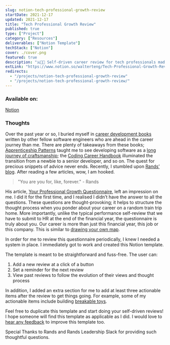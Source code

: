 ```yaml
---
slug: notion-tech-professional-growth-review
startDate: 2021-12-17
updated: 2021-12-17
title: "Tech Professional Growth Review"
published: true
type: ["Project"]
category: ["Resources"]
deliverables: ["Notion Template"]
techStack: ["Notion"]
cover: ./cover.png
featured: true
description: "🇳👨‍💻 Self-driven career review for tech professionals made simple"
extLink: "https://www.notion.so/walterteng/Tech-Professional-Growth-Review-Template-966dc9bd4f4448e2a78c1d960ad16e2e"
redirects:
  - "/projects/notion-tech-professional-growth-review"
  - "/projects/notion-tech-professional-growth-review/"
---
```


<BasicImage
  src="https://res.cloudinary.com/wtkw/image/upload/v1639755844/waltertengcom/projects/notion-tech-professional-growth-review/cover_lazsim.png"
  alt="cover"
/>

### Available on:

[Notion](https://www.notion.so/walterteng/Tech-Professional-Growth-Review-Template-966dc9bd4f4448e2a78c1d960ad16e2e)

### Thoughts

Over the past year or so, I buried myself in [career development books](/garden/swe-books-takeaway) written by other fellow software engineers who are ahead in the career journey than me. There are plenty of takeaways from these books; [Apprenticeship Patterns](/library/apprenticeship-patterns) taught me to see developing software as a [long journey of craftsmanship](/library/apprenticeship-patterns); the [Coding Career Handbook](http://localhost:8000/library/coding-career-handbook) illuminated the transition from a newbie to a senior developer, and so on. The quest for precious snippets of advice never ends. Recently, I stumbled upon [Rands’ blog](https://randsinrepose.com/). After reading a few articles, wow, I am hooked.

> "You are you for, like, forever." - Rands

His article, [Your Professional Growth Questionnaire](https://randsinrepose.com/archives/your-professional-growth-questionnaire/), left an impression on me. I did it for the first time, and I realised I didn’t have the answer to all the questions. These questions are thought-provoking; it helps to structure the thought process when you ponder about your career on a random train trip home. More importantly, unlike the typical performance self-review that we have to submit to HR at the end of the financial year, the questionnaire is truly about you. Our career is more than just this financial year, this job or this company. This is similar to [drawing your own map](/library/apprenticeship-patterns#draw-your-own-map).

In order for me to review this questionnaire periodically, I knew I needed a system in place. I immediately got to work and created this Notion template.

The template is meant to be straightforward and fuss-free.
The user can:

1. Add a new review at a click of a button
2. Set a reminder for the next review
3. View past reviews to follow the evolution of their views and thought process

In addition, I added an extra section for me to add at least three actionable items after the review to get things going. For example, some of my actionable items include building [breakable toys](/library/apprenticeship-patterns#breakable-toys).

Feel free to duplicate this template and start doing your self-driven reviews! I hope someone will find this template as applicable as I did. I would love to <a href="https://twitter.com/intent/tweet?screen_name=davzoku" target="_blank">
hear any feedback</a> to improve this template too.

Special Thanks to Rands and Rands Leadership Slack for providing such thoughtful questions.
